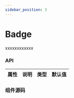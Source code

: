 ```yaml
---
sidebar_position: 3
---
```


# Badge

xxxxxxxxxxxx




<DemoBlock>
  <Badge color='red'></Badge>
</DemoBlock>

### API

| 属性 | 说明 | 类型 | 默认值 |
| ---- | ---- | ---- | ------ |

### 组件源码
